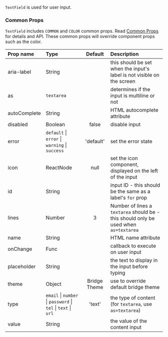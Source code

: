 


`TextField` is used for user input.

### Common Props
`TextField` includes `COMMON` and `COLOR` common props. Read [Common Props](/components/common-props) for details and API. These common props will override component props such as the color.

| Prop name | Type | Default | Description |
| :- | :- | :-: | :- |
| aria-label | String | | this should be set when the input's label is not visible on the screen |
| as | `textarea` | | determines if the input is multiline or not |
| autoComplete | String | | HTML autocomplete attribute |
| disabled | Boolean | false | disable input |
| error | `default` &#124; `error` &#124; `warning` &#124; `success` | 'default' | set the error state |
| icon | ReactNode | null | set the icon component, displayed on the left of the input |
| id | String | | input ID - this should be the same as a label's `for` prop |
| lines | Number | 3 | Number of lines a `textarea` should be - this should only be used when `as=textarea`
| name | String | | HTML name attribute |
| onChange | Func | | callback to execute on user input |
| placeholder | String | | the text to display in the input before typing |
| theme | Object | Bridge Theme | use to override default bridge theme |
| type | `email` &#124; `number` &#124; `password` &#124; `tel` &#124; `text` &#124; `url` | 'text' | the type of content (for `textarea`, use `as=textarea`) |
| value | String | | the value of the content input |
